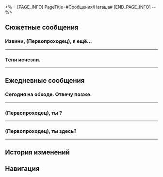 <%-- [PAGE_INFO]
PageTitle=#Сообщения/Наташа#
[END_PAGE_INFO] --%>
{{Сообщение Инфобокс
|id          = 1105
|Изображение = Персонаж Наташа Иконка.png
|Тип         = Персонаж
|Отправитель = Наташа
|ПодписьСоо  = На обходе в Поселении роботов. Приём по записи.
|Фракция     = Ярило-VI
}}

==Сюжетные сообщения==
===Извини, (Первопроходец), я ещё...===
{{Сообщения
|условие_получения = 
|текст =
:'''Наташа:''' Извини, (Первопроходец), я ещё не очень хорошо умею пользоваться этим маленьким устройством. Можешь ли прийти в клинику, как будет свободная минутка? Есть одно личное дело, которое нужно обсудить.
:{Выбор} Без проблем, сейчас подойду.
::'''(Первопроходец):''' Без проблем, сейчас подойду.
:{Выбор} Хорошо. Подожди, пока я закончу со своими делами.
::'''(Первопроходец):''' Хорошо. Подожди, пока я закончу со своими делами.
:'''Наташа:''' Спасибо, (Первопроходец). Руководя Диким Огнём, уже и позабыла, как полагаться на других. Спасибо, что {{MC|ж=напомнила|м=напомнил}} мне, что я не одна.
;{Принятая миссия: Иммунитет к метели}
}}
----

===Тени исчезли.===
{{Сообщения
|условие_получения = 
|текст =
:'''Наташа:''' Тени исчезли.
:'''Наташа:''' Похоже, что «чудо дружбы» отлично работает.
:'''Наташа:''' Можешь зайти ко мне, прежде чем покинешь Белобог?
:'''Наташа:''' Кое-кто хочет попрощаться.
}}
----

==Ежедневные сообщения==
===Сегодня на обходе. Отвечу позже.===
{{Сообщения
|условие_получения = 
|текст=
:'''Наташа:''' Сегодня на обходе. Отвечу позже.
:'''Наташа:''' Пожалуйста, оставьте сообщение, если у вас высокая температура, головная боль или другие симптомы.
:'''Наташа:''' Онлайн-консультация «Маленький помощник Наташи» ответит вам на основе ваших ключевых слов.
:{Выбор} У моего смартфона температура.
::'''(Первопроходец):''' У моего смартфона температура.
::'''Наташа:''' Спасибо. Ваши симптомы получены.
::'''Наташа:''' Если у смартфона температура в Белобоге, убедитесь, что вы остаётесь в тепле. Не пытайтесь охладиться, так как это может привести к простуде.
::{Выбор} [Шок]
::'''(Первопроходец):''' [[Файл:Стикер ГПП 07 Пом-Пом 08.png|80px|&lbrack;Шок&rbrack;]]
::'''Наташа:''' Только увидела твоё сообщение.
::'''Наташа:''' Не насмехайся над «Маленьким помощником Наташи».
::{Выбор} Есть предложения?
::'''(Первопроходец):''' У доктора Наташи есть рецепт для смартфона с температурой?
::'''(Первопроходец):''' [[Файл:Стикер ГПП 07 Пом-Пом 05.png|80px|&lbrack;ОК&rbrack;]]
::'''Наташа:''' Поменьше сиди в телефоне.
::'''Наташа:''' Всё просто, да?
::{Выбор} Просто - это не про жизнь Первопроходца.
::'''(Первопроходец):''' Просто - это не про жизнь Первопроходца.
:{Выбор} Башка у пальца на ноге болит.
::'''(Первопроходец):''' Башка у пальца на ноге болит.
::'''Наташа:''' Спасибо. Ваши симптомы получены.
::'''Наташа:''' Если «башка у пальца на ноге болит» в Белобоге, рекомендуется тёплый компресс. Не используйте холодный компресс, так как это может привести к простуде.
::{Выбор} [Шок]
::'''(Первопроходец):''' [[Файл:Стикер ГПП 07 Пом-Пом 08.png|80px|&lbrack;Шок&rbrack;]]
::'''Наташа:''' Только увидела твоё сообщение.
::'''Наташа:''' Не насмехайся над «Маленьким помощником Наташи».
::{Выбор} Есть предложения?
::'''(Первопроходец):''' [[Файл:Стикер ГПП 07 Пом-Пом 05.png|80px|&lbrack;ОК&rbrack;]]
::'''(Первопроходец):''' У доктора Наташи есть рецепт для головной боли у пальца?
::'''Наташа:''' Поменьше слоняйся.
::'''Наташа:''' Всё просто, да?
::{Выбор} Просто - это не про жизнь Первопроходца.
::'''(Первопроходец):''' Просто - это не про жизнь Первопроходца.
:'''(Первопроходец):''' [[Файл:Стикер ГПП 07 Пом-Пом 02.png|80px|&lbrack;Плач&rbrack;]]
}}
----

===(Первопроходец), ты {{MC|ж=выздоровела|м=выздоровел}}?===
{{Сообщения
|условие_получения = 
|текст=
:'''Наташа:''' (Первопроходец), ты {{MC|ж=выздоровела|м=выздоровел}}?
:'''Наташа:''' Ты принимаешь лекарства?
:{Выбор} Я {{MC|м=поправился|ж=поправилась}}.
:'''(Первопроходец):''' Я {{MC|м=поправился|ж=поправилась}}.
:'''(Первопроходец):''' Но мне не удалось раздобыть кое-что из твоего рецепта...
:'''Наташа:''' Что?
:{Выбор} Порошок из панциря скального краба.
::'''(Первопроходец):''' Порошок из панциря скального краба.
:{Выбор} Масло пещерной саламандры.
::'''(Первопроходец):''' Масло пещерной саламандры.
:{Выбор} Всё.
::'''(Первопроходец):''' Порошок из панциря скального краба и масло пещерной саламандры.
:'''(Первопроходец):''' Кажется, такое можно достать только в Белобоге.
:{Выбор} На экспрессе этого нет.
:'''(Первопроходец):''' Я на экспрессе, и тут не найти такого...
:'''(Первопроходец):''' [[Файл:Стикер ГПП 07 Пом-Пом 02.png|80px|&lbrack;Плач&rbrack;]]
:'''Наташа:''' ...
:'''Наташа:''' Это моя ошибка, прости.
:'''Наташа:''' Приходи в клинику, я подготовлю для тебя лекарства в дорогу.
:'''Наташа:''' Ты Первопроходец, здоровье крайне важно для тебя.
:'''Наташа:''' Тебе следует заботиться о себе.
:{Выбор} Спасибо, Наташа.
:'''(Первопроходец):''' Обязательно! Спасибо, Наташа.
:'''(Первопроходец):''' [[Файл:Стикер ГПП 07 Пом-Пом 06.png|80px|&lbrack;Одобрение&rbrack;]]
:'''Наташа:''' Не стоит.
}}
----

===(Первопроходец), ты здесь?===
{{Сообщения
|условие_получения = 
|текст=
:'''Наташа:''' (Первопроходец), ты здесь?
:'''Наташа:''' Прости за беспокойство, но дети в клинике мечтают тебя увидеть...
:'''Наташа:''' Если сейчас не самый подходящий момент, я попрошу их позвонить в другой раз.
:{Выбор} Мне можно звонить в любое время.
::'''(Первопроходец):''' Я могу ответить на звонок в любое время.
::'''(Первопроходец):''' Что нам делать?
::'''(Первопроходец):''' [[Файл:Стикер ГПП 07 Пом-Пом 07.png|80px|&lbrack;Недоумение&rbrack;]]
::'''Наташа:''' Я начну видеозвонок.
::{{Диалог|Предупреждение}} Видеовызов от Наташи
::{{Диалог|Предупреждение}} Видеовызов не удался
::'''Наташа:''' А? Что случилось?
::'''Наташа:''' Прости, попробую ещё раз.
::{{Диалог|Предупреждение}} Видеовызов от Наташи
::{{Диалог|Предупреждение}} Видеовызов не удался
::'''Наташа:''' ...
::'''Наташа:''' Я плохо в этом разбираюсь... Зеле учила меня.
::'''Наташа:''' Я спрошу её, как сделать видеовызов. Прости за беспокойство.
::{Выбор} Мне можно звонить в любое время.
::'''(Первопроходец):''' Ничего страшного, мне можно звонить в любое время.
::'''(Первопроходец):''' Или я могу зайти в клинику.
:{Выбор} Мне сейчас неудобно.
::'''(Первопроходец):''' Я {{MC|ж=занята|м=занят}}, мне сейчас неудобно.
::'''(Первопроходец):''' Извини.
::'''(Первопроходец):''' [[Файл:Стикер ГПП 07 Пом-Пом 02.png|80px|&lbrack;Плач&rbrack;]]
::'''Наташа:''' Ничего. Просто дети так просят...
::'''Наташа:''' Прости, что отвлекаю. Возвращайся к работе.
::'''Наташа:''' Я объясню всё детям.
::{Выбор} Я навещу их позже.
::'''(Первопроходец):''' Я зайду потом в клинику.
:'''Наташа:''' Спасибо, ждём тебя в любое время.
}}
----

==История изменений==
{{История изменений|3.5}}

==Навигация==
{{Сообщения Навбокс}}